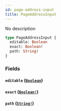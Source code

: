 ```yaml
---
id: page-address-input
title: PageAddressInput
---
```


No description

```graphql
type PageAddressInput {
  editable: Boolean
  exact: Boolean!
  path: String!
}
```

### Fields

#### `editable` ([`Boolean`](/graphql/scalars/boolean))

#### `exact` ([`Boolean!`](/graphql/scalars/boolean))

#### `path` ([`String!`](/graphql/scalars/string))
